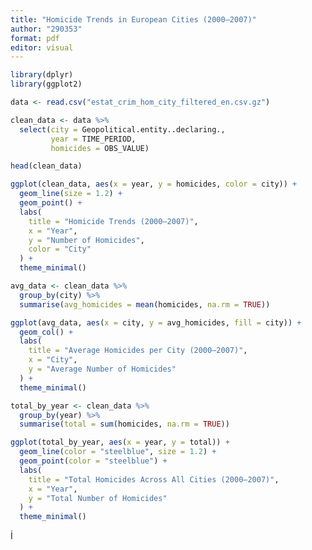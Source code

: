 ```yaml
---
title: "Homicide Trends in European Cities (2000–2007)"
author: "290353"
format: pdf
editor: visual
---
```


```r
library(dplyr)
library(ggplot2)
```

```r
data <- read.csv("estat_crim_hom_city_filtered_en.csv.gz")
```

```r
clean_data <- data %>%
  select(city = Geopolitical.entity..declaring., 
         year = TIME_PERIOD, 
         homicides = OBS_VALUE)

head(clean_data)
```

```r
ggplot(clean_data, aes(x = year, y = homicides, color = city)) +
  geom_line(size = 1.2) +
  geom_point() +
  labs(
    title = "Homicide Trends (2000–2007)",
    x = "Year",
    y = "Number of Homicides",
    color = "City"
  ) +
  theme_minimal()
```

\newpage

```r
avg_data <- clean_data %>%
  group_by(city) %>%
  summarise(avg_homicides = mean(homicides, na.rm = TRUE))

ggplot(avg_data, aes(x = city, y = avg_homicides, fill = city)) +
  geom_col() +
  labs(
    title = "Average Homicides per City (2000–2007)",
    x = "City",
    y = "Average Number of Homicides"
  ) +
  theme_minimal()
```

\newpage

```r
total_by_year <- clean_data %>%
  group_by(year) %>%
  summarise(total = sum(homicides, na.rm = TRUE))

ggplot(total_by_year, aes(x = year, y = total)) +
  geom_line(color = "steelblue", size = 1.2) +
  geom_point(color = "steelblue") +
  labs(
    title = "Total Homicides Across All Cities (2000–2007)",
    x = "Year",
    y = "Total Number of Homicides"
  ) +
  theme_minimal()
```
İ